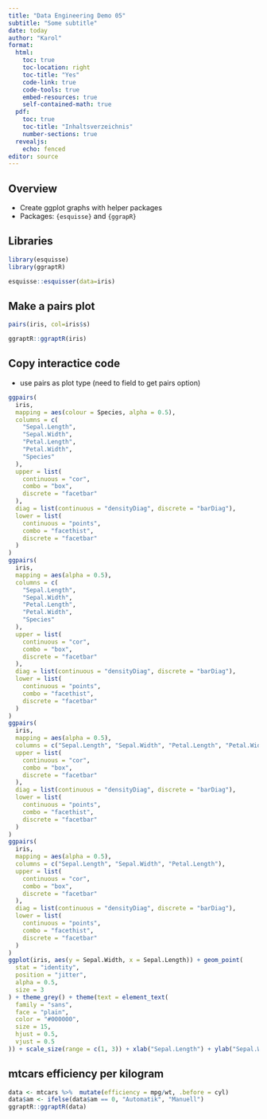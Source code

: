 ---
title: "Data Engineering Demo 05"
subtitle: "Some subtitle"
date: today
author: "Karol"
format: 
  html:
    toc: true
    toc-location: right
    toc-title: "Yes"
    code-link: true
    code-tools: true
    embed-resources: true
    self-contained-math: true
  pdf: 
    toc: true
    toc-title: "Inhaltsverzeichnis"
    number-sections: true
  revealjs: 
    echo: fenced
editor: source
---

## Overview

* Create ggplot graphs with helper packages
* Packages: `{esquisse}` and `{ggrapR}`

## Libraries

```{r}
library(esquisse)
library(ggraptR)
```
```{r}
esquisse::esquisser(data=iris)
```


## Make a pairs plot
```{r}
pairs(iris, col=iris$s)
```


```{r}
ggraptR::ggraptR(iris)
```


## Copy interactice code 
* use pairs as plot type (need to field to get pairs option)

```{r}
ggpairs(
  iris,
  mapping = aes(colour = Species, alpha = 0.5),
  columns = c(
    "Sepal.Length",
    "Sepal.Width",
    "Petal.Length",
    "Petal.Width",
    "Species"
  ),
  upper = list(
    continuous = "cor",
    combo = "box",
    discrete = "facetbar"
  ),
  diag = list(continuous = "densityDiag", discrete = "barDiag"),
  lower = list(
    continuous = "points",
    combo = "facethist",
    discrete = "facetbar"
  )
)
ggpairs(
  iris,
  mapping = aes(alpha = 0.5),
  columns = c(
    "Sepal.Length",
    "Sepal.Width",
    "Petal.Length",
    "Petal.Width",
    "Species"
  ),
  upper = list(
    continuous = "cor",
    combo = "box",
    discrete = "facetbar"
  ),
  diag = list(continuous = "densityDiag", discrete = "barDiag"),
  lower = list(
    continuous = "points",
    combo = "facethist",
    discrete = "facetbar"
  )
)
ggpairs(
  iris,
  mapping = aes(alpha = 0.5),
  columns = c("Sepal.Length", "Sepal.Width", "Petal.Length", "Petal.Width"),
  upper = list(
    continuous = "cor",
    combo = "box",
    discrete = "facetbar"
  ),
  diag = list(continuous = "densityDiag", discrete = "barDiag"),
  lower = list(
    continuous = "points",
    combo = "facethist",
    discrete = "facetbar"
  )
)
ggpairs(
  iris,
  mapping = aes(alpha = 0.5),
  columns = c("Sepal.Length", "Sepal.Width", "Petal.Length"),
  upper = list(
    continuous = "cor",
    combo = "box",
    discrete = "facetbar"
  ),
  diag = list(continuous = "densityDiag", discrete = "barDiag"),
  lower = list(
    continuous = "points",
    combo = "facethist",
    discrete = "facetbar"
  )
)
ggplot(iris, aes(y = Sepal.Width, x = Sepal.Length)) + geom_point(
  stat = "identity",
  position = "jitter",
  alpha = 0.5,
  size = 3
) + theme_grey() + theme(text = element_text(
  family = "sans",
  face = "plain",
  color = "#000000",
  size = 15,
  hjust = 0.5,
  vjust = 0.5
)) + scale_size(range = c(1, 3)) + xlab("Sepal.Length") + ylab("Sepal.Width")

```

## mtcars efficiency per kilogram

```{r}
data <- mtcars %>%  mutate(efficiency = mpg/wt, .before = cyl)
data$am <- ifelse(data$am == 0, "Automatik", "Manuell")
ggraptR::ggraptR(data)
```






